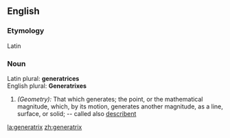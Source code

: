 ==English==

===Etymology===
Latin
===Noun===
Latin plural: '''generatrices'''<br>
English plural: '''Generatrixes'''
#''(Geometry):'' That which generates; the point, or the mathematical magnitude, which, by its motion, generates another magnitude, as a line, surface, or solid; -- called also [[describent]]

[[la:generatrix]]
[[zh:generatrix]]